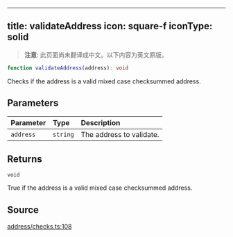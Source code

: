 <!-- AUTO-GENERATED-CONTENT:START (ENGLISH-COPY) -->
---
title: validateAddress
icon: square-f
iconType: solid
---

> **注意**: 此页面尚未翻译成中文。以下内容为英文原版。

```ts
function validateAddress(address): void
```

Checks if the address is a valid mixed case checksummed address.

## Parameters

| Parameter | Type | Description |
| :------ | :------ | :------ |
| `address` | `string` | The address to validate. |

## Returns

`void`

True if the address is a valid mixed case checksummed address.

## Source

[address/checks.ts:108](https://github.com/dominant-strategies/quais.js/blob/c1c12d43f9d34c6baad2b0542bd6d0acd6fefcbf/src/address/checks.ts#L108)
